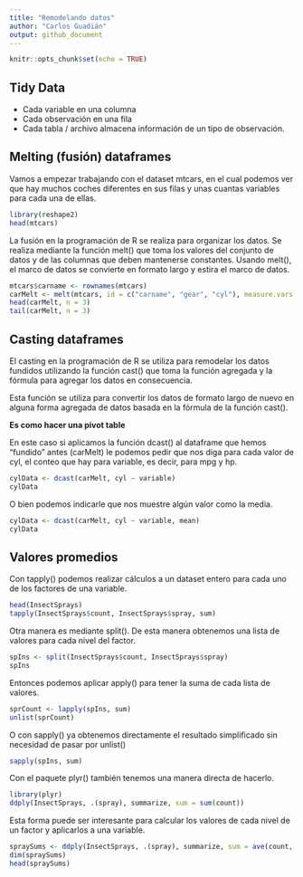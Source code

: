 ```yaml
---
title: "Remodelando datos"
author: "Carlos Guadián"
output: github_document
---
```


```r
knitr::opts_chunk$set(echo = TRUE)
```

## Tidy Data

- Cada variable en una columna
- Cada observación en una fila
- Cada tabla / archivo almacena información de un tipo de observación.

## Melting (fusión) dataframes
Vamos a empezar trabajando con el dataset mtcars, en el cual podemos ver que hay muchos coches diferentes en sus filas y unas cuantas variables para cada una de ellas.
```r
library(reshape2)
head(mtcars)
```

La fusión en la programación de R se realiza para organizar los datos. Se realiza mediante la función melt() que toma los valores del conjunto de datos y de las columnas que deben mantenerse constantes. Usando melt(), el marco de datos se convierte en formato largo y estira el marco de datos.
```r
mtcars$carname <- rownames(mtcars)
carMelt <- melt(mtcars, id = c("carname", "gear", "cyl"), measure.vars = c("mpg", "hp"))
head(carMelt, n = 3)
tail(carMelt, n = 3)
```

## Casting dataframes
El casting en la programación de R se utiliza para remodelar los datos fundidos utilizando la función cast() que toma la función agregada y la fórmula para agregar los datos en consecuencia. 

Esta función se utiliza para convertir los datos de formato largo de nuevo en alguna forma agregada de datos basada en la fórmula de la función cast().

**Es como hacer una pivot table**

En este caso si aplicamos la función dcast() al dataframe que hemos "fundido" antes (carMelt) le podemos pedir que nos diga para cada valor de cyl, el conteo que hay para variable, es decir, para mpg y hp.
```r
cylData <- dcast(carMelt, cyl ~ variable)
cylData
```

O bien podemos indicarle que nos muestre algún valor como la media.
```r
cylData <- dcast(carMelt, cyl ~ variable, mean)
cylData
```

## Valores promedios
Con tapply() podemos realizar cálculos a un dataset entero para cada uno de los factores de una variable.
```r
head(InsectSprays)
tapply(InsectSprays$count, InsectSprays$spray, sum)
```

Otra manera es mediante split(). De esta manera obtenemos una lista de valores para cada nivel del factor.
```r
spIns <- split(InsectSprays$count, InsectSprays$spray)
spIns
```

Entonces podemos aplicar apply() para tener la suma de cada lista de valores.
```r
sprCount <- lapply(spIns, sum)
unlist(sprCount)
```

O con sapply() ya obtenemos directamente el resultado simplificado sin necesidad de pasar por unlist()
```r
sapply(spIns, sum)
```

Con el paquete plyr() también tenemos una manera directa de hacerlo.
```r
library(plyr)
ddply(InsectSprays, .(spray), summarize, sum = sum(count))
```

Esta forma puede ser interesante para calcular los valores de cada nivel de un factor y aplicarlos a una variable.
```r
spraySums <- ddply(InsectSprays, .(spray), summarize, sum = ave(count, FUN = sum))
dim(spraySums)
head(spraySums)
```